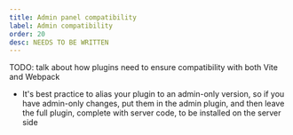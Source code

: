 ```yaml
---
title: Admin panel compatibility
label: Admin compatibility
order: 20
desc: NEEDS TO BE WRITTEN
---
```


TODO: talk about how plugins need to ensure compatibility with both Vite and Webpack

- It's best practice to alias your plugin to an admin-only version, so if you have admin-only changes, put them in the admin plugin, and then leave the full plugin, complete with server code, to be installed on the server side